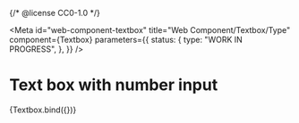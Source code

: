 {/* @license CC0-1.0 */}


<Meta
  id="web-component-textbox"
  title="Web Component/Textbox/Type"
  component={Textbox}
  parameters={{
    status: {
      type: "WORK IN PROGRESS",
    },
  }}
/>

# Text box with number input

<Canvas>
  <Story
    name="Number"
    args={{
      min: 0,
      max: 100,
      type: "number",
      value: "42",
    }}
  >
    {Textbox.bind({})}
  </Story>
</Canvas>
